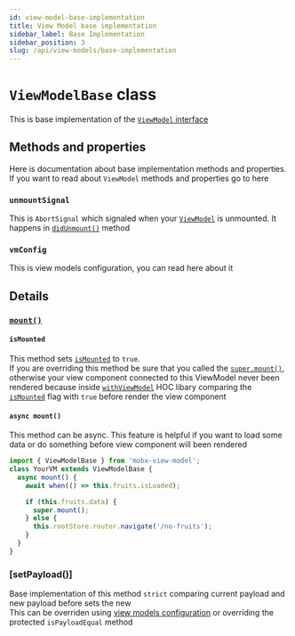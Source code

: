 ```yaml
---
id: view-model-base-implementation
title: View Model base implementation
sidebar_label: Base Implementation
sidebar_position: 3
slug: /api/view-models/base-implementation
---
```


# `ViewModelBase` class  

This is base implementation of the [`ViewModel` interface](/api/view-models/interface)  


## Methods and properties  
Here is documentation about base implementation methods and properties. If you want to read about `ViewModel` methods and properties go to here  

### `unmountSignal`   
This is `AbortSignal` which signaled when your [`ViewModel`](/api/view-models/interface) is unmounted. It happens in [`didUnmount()`](/api/view-models/interface#didunmount) method   


### `vmConfig`  
This is view models configuration, you can read here about it    

## Details

### [`mount()`](/api/view-models/interface#mount)  

#### `isMounted`  
This method sets [`isMounted`](/api/view-models/interface#ismounted) to `true`.   
If you are overriding this method be sure that you called the [`super.mount()`](/api/view-models/interface#mount), 
otherwise your view component connected to this ViewModel never been rendered
because inside [`withViewModel`](/react/api/with-view-model) HOC libary comparing the [`isMounted`](/api/view-models/interface#ismounted) flag with `true` before render the view component  


#### `async mount()`  
This method can be async. This feature is helpful if you want to load some data or do something before view component will been rendered  

```ts
import { ViewModelBase } from 'mobx-view-model';
class YourVM extends ViewModelBase {
  async mount() {
    await when(() => this.fruits.isLoaded);

    if (this.fruits.data) {
      super.mount();
    } else {
      this.rootStore.router.navigate('/no-fruits');
    }
  }
}
```

### [setPayload()]  
Base implementation of this method `strict` comparing current payload and new payload before sets the new  
This can be overriden using [view models configuration](/api/view-models/view-models-config) or overriding the protected `isPayloadEqual` method    

